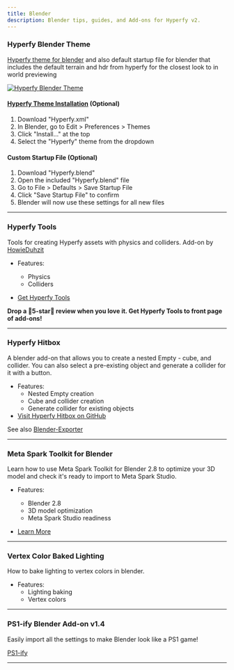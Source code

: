 ```yaml
---
title: Blender
description: Blender tips, guides, and Add-ons for Hyperfy v2.
---
```




### Hyperfy Blender Theme

[Hyperfy theme for blender](https://github.com/HowieDuhzit/Hyperfy-Tools/blob/main/extras/Hyperfy.blend) and also default startup file for blender that includes the default terrain and hdr from hyperfy for the closest look to in world previewing

[![Hyperfy Blender Theme](/assets/hyperfy-blender-theme.webp)](/assets/hyperfy-blender-theme.webp)


#### [Hyperfy Theme Installation](https://github.com/HowieDuhzit/Hyperfy-Tools/tree/main?tab=readme-ov-file#installation) (Optional)
1. Download "Hyperfy.xml"
2. In Blender, go to Edit > Preferences > Themes
3. Click "Install..." at the top
4. Select the "Hyperfy" theme from the dropdown

#### Custom Startup File (Optional)
1. Download "Hyperfy.blend"
2. Open the included "Hyperfy.blend" file
3. Go to File > Defaults > Save Startup File
4. Click "Save Startup File" to confirm
5. Blender will now use these settings for all new files


---

### Hyperfy Tools
<Badge text="Blender Add-on" variant="tip" />

Tools for creating Hyperfy assets with physics and colliders.
Add-on by [HowieDuhzit](/socials/x/#howieduhzit)

* Features:
  + Physics
  + Colliders


* [Get Hyperfy Tools](https://extensions.blender.org/add-ons/hyperfy-tools/)

**Drop a 🌟5-star🌟 review when you love it.  Get Hyperfy Tools to front page of add-ons!**

---


### Hyperfy Hitbox
<Badge text="Blender Add-on" variant="tip" />

A blender add-on that allows you to create a nested Empty - cube, and collider. You can also select a pre-existing object and generate a collider for it with a button.
* Features:
  + Nested Empty creation
  + Cube and collider creation
  + Generate collider for existing objects
* [Visit Hyperfy Hitbox on GitHub](https://github.com/scoegrams/hyperfyhitbox)

See also [Blender-Exporter](docs/blender-exporter)

---


### Meta Spark Toolkit for Blender
<Badge text="Blender" variant="tip" />

Learn how to use Meta Spark Toolkit for Blender 2.8 to optimize your 3D model and check it's ready to import to Meta Spark Studio.
* Features:
  + Blender 2.8
  + 3D model optimization
  + Meta Spark Studio readiness

* [Learn More](https://sparkar.facebook.com/ar-studio/learn/articles/creating-and-prepping-assets/toolkit-for-blender/)


---

### Vertex Color Baked Lighting
<Badge text="Blender" variant="tip" />

How to bake lighting to vertex colors in blender.
* Features:
  + Lighting baking
  + Vertex colors

<LinkPreview id="https://wonderlandengine.com/news/vertex-color-baked-lighting/#bake-to-vertex-colors-in-blender" />

---


### PS1-ify Blender Add-on v1.4
<Badge text="Blender Add-on" variant="tip" />

Easily import all the settings to make Blender look like a PS1 game!

[PS1-ify](https://baeac.gumroad.com/l/ps1-ify)

---

